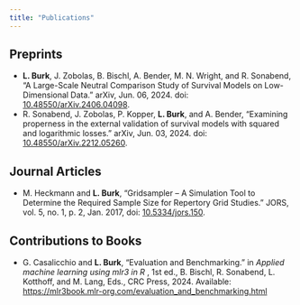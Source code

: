 ```yaml
---
title: "Publications"
---
```


## Preprints

- **L. Burk**, J. Zobolas, B. Bischl, A. Bender, M. N. Wright, and R. Sonabend, "A Large-Scale Neutral Comparison Study of Survival Models on Low-Dimensional Data." arXiv, Jun. 06, 2024. doi: [10.48550/arXiv.2406.04098](https://arxiv.org/abs/2406.04098).
- R. Sonabend, J. Zobolas, P. Kopper, **L. Burk**, and A. Bender, "Examining properness in the external validation of survival models with squared and logarithmic losses." arXiv, Jun. 03, 2024. doi: [10.48550/arXiv.2212.05260](https://arxiv.org/abs/2212.05260).

## Journal Articles

- M. Heckmann and **L. Burk**, "Gridsampler – A Simulation Tool to Determine the Required Sample Size for Repertory Grid Studies." JORS, vol. 5, no. 1, p. 2, Jan. 2017, doi: [10.5334/jors.150](https://openresearchsoftware.metajnl.com/articles/10.5334/jors.150).

## Contributions to Books

- G. Casalicchio and **L. Burk**, "Evaluation and Benchmarking." in *Applied machine learning using mlr3 in R
*, 1st ed., B. Bischl, R. Sonabend, L. Kotthoff, and M. Lang, Eds., CRC Press, 2024. Available: <https://mlr3book.mlr-org.com/evaluation_and_benchmarking.html>


